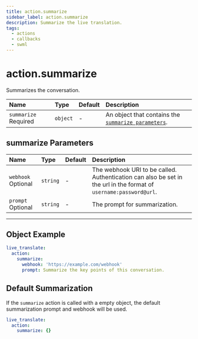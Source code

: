 ```yaml
---
title: action.summarize
sidebar_label: action.summarize
description: Summarize the live translation.
tags:
  - actions
  - callbacks
  - swml
---
```


# action.summarize

Summarizes the conversation.

| Name                                                       | Type     | Default | Description                                                                  |
|:-----------------------------------------------------------|:---------|:--------|:-----------------------------------------------------------------------------|
| `summarize` <span className="required-arg">Required</span> | `object` | -       | An object that contains the [`summarize parameters`](#summarize-parameters). |

## **summarize Parameters**

| Name                                                     | Type     | Default | Description                   |
|:---------------------------------------------------------|:---------|:--------|:------------------------------|
| `webhook` <span className="optional-arg">Optional</span> | `string` | -       | The webhook URI to be called. Authentication can also be set in the url in the format of `username:password@url`. |
| `prompt` <span className="optional-arg">Optional</span>  | `string` | -       | The prompt for summarization. |

---

## **Object Example**

```yaml andJson
live_translate:
  action:
    summarize:
      webhook: 'https://example.com/webhook'
      prompt: Summarize the key points of this conversation.
```

## **Default Summarization**

If the `summarize` action is called with a empty object, the default summarization prompt and webhook will be used.

```yaml andJson
live_translate:
  action:
    summarize: {}
```


